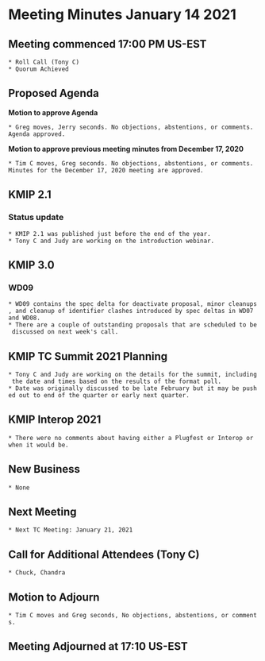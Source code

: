 = Meeting Minutes January 14 2021 =
== Meeting commenced 17:00 PM US-EST ==
 * Roll Call (Tony C)
 * Quorum Achieved

== Proposed Agenda ==

'''Motion to approve Agenda''' 

 * Greg moves, Jerry seconds. No objections, abstentions, or comments. Agenda approved.

'''Motion to approve previous meeting minutes from December 17, 2020'''

 * Tim C moves, Greg seconds. No objections, abstentions, or comments. Minutes for the December 17, 2020 meeting are approved.

== KMIP 2.1 ==
=== Status update ===
 * KMIP 2.1 was published just before the end of the year.
 * Tony C and Judy are working on the introduction webinar.
 
== KMIP 3.0 ==
=== WD09 ===
 * WD09 contains the spec delta for deactivate proposal, minor cleanups, and cleanup of identifier clashes introduced by spec deltas in WD07 and WD08.
 * There are a couple of outstanding proposals that are scheduled to be discussed on next week's call. 
 
== KMIP TC Summit 2021 Planning ==
 * Tony C and Judy are working on the details for the summit, including the date and times based on the results of the format poll.
 * Date was originally discussed to be late February but it may be pushed out to end of the quarter or early next quarter.
 
== KMIP Interop 2021 ==
 * There were no comments about having either a Plugfest or Interop or when it would be.

== New Business ==
 * None
 
== Next Meeting ==
 * Next TC Meeting: January 21, 2021

== Call for Additional Attendees (Tony C) ==
 * Chuck, Chandra

== Motion to Adjourn ==
 * Tim C moves and Greg seconds, No objections, abstentions, or comments.

== Meeting Adjourned at 17:10 US-EST ==
